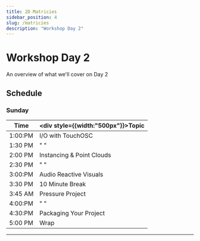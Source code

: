 ```yaml
---
title: 2D Matricies
sidebar_position: 4
slug: /matricies
description: "Workshop Day 2"
---
```



# Workshop Day 2

An overview of what we'll cover on Day 2

## Schedule 
### Sunday
| Time    | <div style={{width:"500px"}}>Topic</div> |
| ---     | :--- | 
| 1:00:PM | I/O with TouchOSC
| 1:30 PM | "                        "
| 2:00 PM | Instancing & Point Clouds
| 2:30 PM | "                        "
| 3:00:PM | Audio Reactive Visuals
| 3:30 PM | 10 Minute Break
| 3:45 AM | Pressure Project
| 4:00:PM | "                        "
| 4:30:PM | Packaging Your Project
| 5:00 PM | Wrap

---
<DocCardList />

<!-- links -->